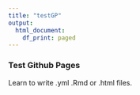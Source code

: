 ```yaml
---
title: "testGP"
output:
  html_document:
    df_print: paged
---
```

### Test Github Pages
Learn to write .yml .Rmd or .html files.
